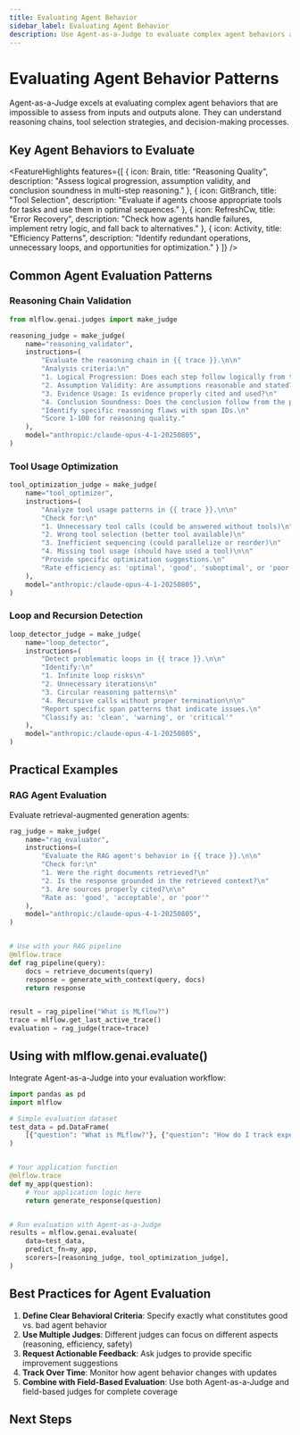 ```yaml
---
title: Evaluating Agent Behavior
sidebar_label: Evaluating Agent Behavior
description: Use Agent-as-a-Judge to evaluate complex agent behaviors and multi-step workflows
---
```



# Evaluating Agent Behavior Patterns

Agent-as-a-Judge excels at evaluating complex agent behaviors that are impossible to assess from inputs and outputs alone. They can understand reasoning chains, tool selection strategies, and decision-making processes.

## Key Agent Behaviors to Evaluate

<FeatureHighlights features={[
  {
    icon: Brain,
    title: "Reasoning Quality",
    description: "Assess logical progression, assumption validity, and conclusion soundness in multi-step reasoning."
  },
  {
    icon: GitBranch,
    title: "Tool Selection",
    description: "Evaluate if agents choose appropriate tools for tasks and use them in optimal sequences."
  },
  {
    icon: RefreshCw,
    title: "Error Recovery",
    description: "Check how agents handle failures, implement retry logic, and fall back to alternatives."
  },
  {
    icon: Activity,
    title: "Efficiency Patterns",
    description: "Identify redundant operations, unnecessary loops, and opportunities for optimization."
  }
]} />

## Common Agent Evaluation Patterns

### Reasoning Chain Validation

```python
from mlflow.genai.judges import make_judge

reasoning_judge = make_judge(
    name="reasoning_validator",
    instructions=(
        "Evaluate the reasoning chain in {{ trace }}.\n\n"
        "Analysis criteria:\n"
        "1. Logical Progression: Does each step follow logically from the previous?\n"
        "2. Assumption Validity: Are assumptions reasonable and stated?\n"
        "3. Evidence Usage: Is evidence properly cited and used?\n"
        "4. Conclusion Soundness: Does the conclusion follow from the premises?\n\n"
        "Identify specific reasoning flaws with span IDs.\n"
        "Score 1-100 for reasoning quality."
    ),
    model="anthropic:/claude-opus-4-1-20250805",
)
```

### Tool Usage Optimization

```python
tool_optimization_judge = make_judge(
    name="tool_optimizer",
    instructions=(
        "Analyze tool usage patterns in {{ trace }}.\n\n"
        "Check for:\n"
        "1. Unnecessary tool calls (could be answered without tools)\n"
        "2. Wrong tool selection (better tool available)\n"
        "3. Inefficient sequencing (could parallelize or reorder)\n"
        "4. Missing tool usage (should have used a tool)\n\n"
        "Provide specific optimization suggestions.\n"
        "Rate efficiency as: 'optimal', 'good', 'suboptimal', or 'poor'"
    ),
    model="anthropic:/claude-opus-4-1-20250805",
)
```

### Loop and Recursion Detection

```python
loop_detector_judge = make_judge(
    name="loop_detector",
    instructions=(
        "Detect problematic loops in {{ trace }}.\n\n"
        "Identify:\n"
        "1. Infinite loop risks\n"
        "2. Unnecessary iterations\n"
        "3. Circular reasoning patterns\n"
        "4. Recursive calls without proper termination\n\n"
        "Report specific span patterns that indicate issues.\n"
        "Classify as: 'clean', 'warning', or 'critical'"
    ),
    model="anthropic:/claude-opus-4-1-20250805",
)
```

## Practical Examples

### RAG Agent Evaluation

Evaluate retrieval-augmented generation agents:

```python
rag_judge = make_judge(
    name="rag_evaluator",
    instructions=(
        "Evaluate the RAG agent's behavior in {{ trace }}.\n\n"
        "Check for:\n"
        "1. Were the right documents retrieved?\n"
        "2. Is the response grounded in the retrieved context?\n"
        "3. Are sources properly cited?\n\n"
        "Rate as: 'good', 'acceptable', or 'poor'"
    ),
    model="anthropic:/claude-opus-4-1-20250805",
)


# Use with your RAG pipeline
@mlflow.trace
def rag_pipeline(query):
    docs = retrieve_documents(query)
    response = generate_with_context(query, docs)
    return response


result = rag_pipeline("What is MLflow?")
trace = mlflow.get_last_active_trace()
evaluation = rag_judge(trace=trace)
```

## Using with mlflow.genai.evaluate()

Integrate Agent-as-a-Judge into your evaluation workflow:

```python
import pandas as pd
import mlflow

# Simple evaluation dataset
test_data = pd.DataFrame(
    [{"question": "What is MLflow?"}, {"question": "How do I track experiments?"}]
)


# Your application function
@mlflow.trace
def my_app(question):
    # Your application logic here
    return generate_response(question)


# Run evaluation with Agent-as-a-Judge
results = mlflow.genai.evaluate(
    data=test_data,
    predict_fn=my_app,
    scorers=[reasoning_judge, tool_optimization_judge],
)
```

## Best Practices for Agent Evaluation

1. **Define Clear Behavioral Criteria**: Specify exactly what constitutes good vs. bad agent behavior
2. **Use Multiple Judges**: Different judges can focus on different aspects (reasoning, efficiency, safety)
3. **Request Actionable Feedback**: Ask judges to provide specific improvement suggestions
4. **Track Over Time**: Monitor how agent behavior changes with updates
5. **Combine with Field-Based Evaluation**: Use both Agent-as-a-Judge and field-based judges for complete coverage

## Next Steps

<TilesGrid>
  <TileCard
    icon={FileText}
    iconSize={48}
    title="make_judge API"
    description="Learn the complete API for creating custom judges"
    href="/genai/eval-monitor/scorers/llm-judge/make-judge"
    linkText="View API →"
    containerHeight={64}
  />
  <TileCard
    icon={Activity}
    iconSize={48}
    title="Trace Analysis"
    description="Understand how judges use tools to analyze traces"
    href="/genai/eval-monitor/scorers/llm-judge/trace-analysis"
    linkText="Learn more →"
    containerHeight={64}
  />
  <TileCard
    icon={Users}
    iconSize={48}
    title="Judge Alignment"
    description="Align judges with human feedback for better accuracy"
    href="/genai/eval-monitor/scorers/llm-judge/alignment"
    linkText="Explore →"
    containerHeight={64}
  />
</TilesGrid>
